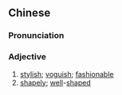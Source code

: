 ==Chinese==
{{zh-forms}}

===Pronunciation===
{{zh-pron
|m=yǒuxíng
|c=jau5 jing4
|cat=a
}}

===Adjective===
{{zh-adj}}

# [[stylish]]; [[voguish]]; [[fashionable]]
# [[shapely]]; [[well]]-[[shaped]]